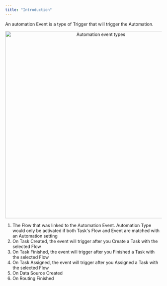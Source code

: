 ```yaml
---
title: "Introduction"
---
```



An automation Event is a type of Trigger that will trigger the Automation.

<div align="center">
  <img src="https://t3837933.p.clickup-attachments.com/t3837933/fb5f4292-a92e-4335-a8f3-b931f44f6bb2/automation%20event.png" alt="Automation event types" width="600" />
</div>

1. The Flow that was linked to the Automation Event. Automation Type would only be activated if both Task's Flow and Event are matched with an Automation setting
2. On Task Created, the event will trigger after you Create a Task with the selected Flow
3. On Task Finished, the event will trigger after you Finished a Task with the selected Flow
4. On Task Assigned, the event will trigger after you Assigned a Task with the selected Flow
5. On Data Source Created
6. On Routing Finished